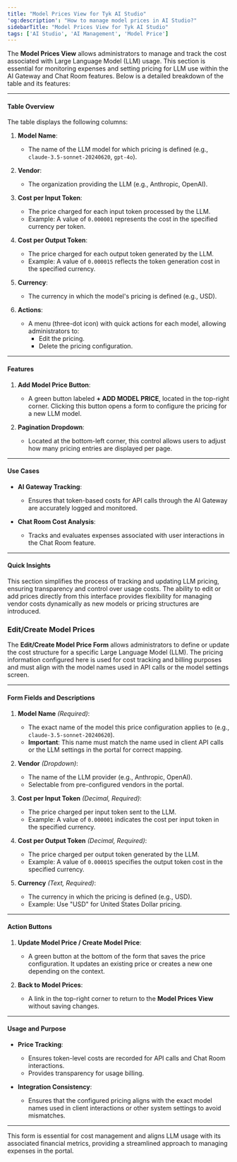```yaml
---
title: "Model Prices View for Tyk AI Studio"
'og:description': "How to manage model prices in AI Studio?"
sidebarTitle: "Model Prices View for Tyk AI Studio"
tags: ['AI Studio', 'AI Management', 'Model Price']
---
```


The **Model Prices View** allows administrators to manage and track the cost associated with Large Language Model (LLM) usage. This section is essential for monitoring expenses and setting pricing for LLM use within the AI Gateway and Chat Room features. Below is a detailed breakdown of the table and its features:

---

#### **Table Overview**
The table displays the following columns:

1. **Model Name**:
   - The name of the LLM model for which pricing is defined (e.g., `claude-3.5-sonnet-20240620`, `gpt-4o`).

2. **Vendor**:
   - The organization providing the LLM (e.g., Anthropic, OpenAI).

3. **Cost per Input Token**:
   - The price charged for each input token processed by the LLM.
   - Example: A value of `0.000001` represents the cost in the specified currency per token.

4. **Cost per Output Token**:
   - The price charged for each output token generated by the LLM.
   - Example: A value of `0.000015` reflects the token generation cost in the specified currency.

5. **Currency**:
   - The currency in which the model's pricing is defined (e.g., USD).

6. **Actions**:
   - A menu (three-dot icon) with quick actions for each model, allowing administrators to:
     - Edit the pricing.
     - Delete the pricing configuration.

---

#### **Features**

1. **Add Model Price Button**:
   - A green button labeled **+ ADD MODEL PRICE**, located in the top-right corner. Clicking this button opens a form to configure the pricing for a new LLM model.

2. **Pagination Dropdown**:
   - Located at the bottom-left corner, this control allows users to adjust how many pricing entries are displayed per page.

---

#### **Use Cases**
- **AI Gateway Tracking**:
   - Ensures that token-based costs for API calls through the AI Gateway are accurately logged and monitored.

- **Chat Room Cost Analysis**:
   - Tracks and evaluates expenses associated with user interactions in the Chat Room feature.

---

#### **Quick Insights**
This section simplifies the process of tracking and updating LLM pricing, ensuring transparency and control over usage costs. The ability to edit or add prices directly from this interface provides flexibility for managing vendor costs dynamically as new models or pricing structures are introduced.

### Edit/Create Model Prices

The **Edit/Create Model Price Form** allows administrators to define or update the cost structure for a specific Large Language Model (LLM). The pricing information configured here is used for cost tracking and billing purposes and must align with the model names used in API calls or the model settings screen.

---

#### **Form Fields and Descriptions**

1. **Model Name** *(Required)*:
   - The exact name of the model this price configuration applies to (e.g., `claude-3.5-sonnet-20240620`).
   - **Important**: This name must match the name used in client API calls or the LLM settings in the portal for correct mapping.

2. **Vendor** *(Dropdown)*:
   - The name of the LLM provider (e.g., Anthropic, OpenAI).
   - Selectable from pre-configured vendors in the portal.

3. **Cost per Input Token** *(Decimal, Required)*:
   - The price charged per input token sent to the LLM.
   - Example: A value of `0.000001` indicates the cost per input token in the specified currency.

4. **Cost per Output Token** *(Decimal, Required)*:
   - The price charged per output token generated by the LLM.
   - Example: A value of `0.000015` specifies the output token cost in the specified currency.

5. **Currency** *(Text, Required)*:
   - The currency in which the pricing is defined (e.g., USD).
   - Example: Use "USD" for United States Dollar pricing.

---

#### **Action Buttons**
1. **Update Model Price / Create Model Price**:
   - A green button at the bottom of the form that saves the price configuration. It updates an existing price or creates a new one depending on the context.

2. **Back to Model Prices**:
   - A link in the top-right corner to return to the **Model Prices View** without saving changes.

---

#### **Usage and Purpose**
- **Price Tracking**:
   - Ensures token-level costs are recorded for API calls and Chat Room interactions.
   - Provides transparency for usage billing.

- **Integration Consistency**:
   - Ensures that the configured pricing aligns with the exact model names used in client interactions or other system settings to avoid mismatches.

---

This form is essential for cost management and aligns LLM usage with its associated financial metrics, providing a streamlined approach to managing expenses in the portal.
